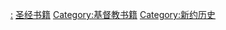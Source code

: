 {{新约圣经目录}}
{{Commonscat|Books of the New Testament}}

[[Category:新约圣经|:]]
[[Category:圣经书籍|]]
[[Category:基督教书籍|Category:基督教书籍]]
[[Category:新约历史|Category:新约历史]]